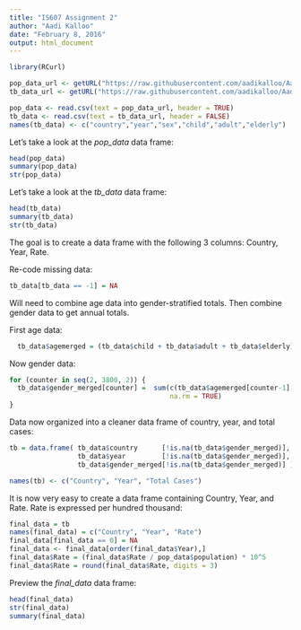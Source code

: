 ```yaml
---
title: "IS607 Assignment 2"
author: "Aadi Kalloo"
date: "February 8, 2016"
output: html_document
---
```




```r
library(RCurl)

pop_data_url <- getURL("https://raw.githubusercontent.com/aadikalloo/AadiMSDA/master/IS607%20Data%20Acquisition%20and%20Management/Assignment2_population.csv")
tb_data_url <- getURL("https://raw.githubusercontent.com/aadikalloo/AadiMSDA/master/IS607%20Data%20Acquisition%20and%20Management/tb_db.csv")

pop_data <- read.csv(text = pop_data_url, header = TRUE)
tb_data <- read.csv(text = tb_data_url, header = FALSE)
names(tb_data) <- c("country","year","sex","child","adult","elderly")

```

Let's take a look at the *pop_data* data frame: 

```r
head(pop_data)
summary(pop_data)
str(pop_data)
```

Let's take a look at the *tb_data* data frame: 

```r
head(tb_data)
summary(tb_data)
str(tb_data)
```

The goal is to create a data frame with the following 3 columns: Country, Year, Rate.

Re-code missing data:
```r
tb_data[tb_data == -1] = NA
```


Will need to combine age data into gender-stratified totals. Then combine gender data to get annual totals. 

First age data:
```r
  tb_data$agemerged = (tb_data$child + tb_data$adult + tb_data$elderly)
```

Now gender data:

```r
for (counter in seq(2, 3800, 2)) {
  tb_data$gender_merged[counter] =  sum(c(tb_data$agemerged[counter-1], tb_data$agemerged[counter]), 
                                        na.rm = TRUE)
}
```

Data now organized into a cleaner data frame of country, year, and total cases: 

```r
tb = data.frame( tb_data$country      [!is.na(tb_data$gender_merged)], 
                 tb_data$year         [!is.na(tb_data$gender_merged)], 
                 tb_data$gender_merged[!is.na(tb_data$gender_merged)] )

names(tb) <- c("Country", "Year", "Total Cases")
```

It is now very easy to create a data frame containing Country, Year, and Rate. 
Rate is expressed per hundred thousand:

```r
final_data = tb
names(final_data) = c("Country", "Year", "Rate")
final_data[final_data == 0] = NA
final_data <- final_data[order(final_data$Year),]
final_data$Rate = (final_data$Rate / pop_data$population) * 10^5
final_data$Rate = round(final_data$Rate, digits = 3)
```

Preview the *final_data* data frame:

```r
head(final_data)
str(final_data)
summary(final_data)
```


